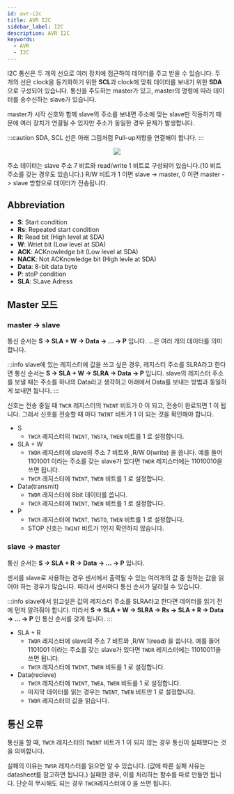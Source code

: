 ```yaml
---
id: avr-i2c
title: AVR I2C
sidebar_label: I2C
description: AVR I2C
keywords:
  - AVR
  - I2C
---
```



I2C 통신은 두 개의 선으로 여러 장치에 접근하여 데이터를 주고 받을 수 있습니다. 두 개의 선은 clock을 동기화하기 위한 **SCL**과 clock에 맞춰 데이터를 보내기 위한 **SDA**으로 구성되어 있습니다. 통신을 주도하는 master가 있고, master의 명령에 따라 데이터를 송수신하는 slave가 있습니다.

master가 시작 신호와 함께 slave의 주소를 보내면 주소에 맞는 slave만 작동하기 때문에 여러 장치가 연결될 수 있지만 주소가 동일한 경우 문제가 발생합니다.

:::caution
SDA, SCL 선은 아래 그림처럼 Pull-up저항을 연결해야 합니다.
:::

<center>
	<img src={useBaseUrl('img/mcu/avr/avr-i2c-bus-interconnection.png')} />
</center>

주소 데이터는 slave 주소 7 비트와 read/write 1 비트로 구성되어 있습니다.(10 비트 주소를 갖는 경우도 있습니다.) R/W 비트가 1 이면 slave -> master, 0 이면 master -> slave 방향으로 데이터가 전송됩니다.

## Abbreviation

- **S**: Start condition
- **Rs**: Repeated start condition
- **R**: Read bit (High level at SDA)
- **W**: Wriet bit (Low level at SDA)
- **ACK**: ACKnowledge bit (Low level at SDA)
- **NACK**: Not ACKnowledge bit (High levle at SDA)
- **Data**: 8-bit data byte
- **P**: stoP condition
- **SLA**: SLave Adress

## Master 모드

### master -> slave

통신 순서는 **S -> SLA + W -> Data -> ... -> P** 입니다. ...은 여러 개의 데이터를 의미합니다.

:::info
slave에 있는 레지스터에 값을 쓰고 싶은 경우, 레지스터 주소를 SLRA라고 한다면
통신 순서는 **S -> SLA + W -> SLRA -> Data -> P** 입니다.
slave의 레지스터 주소를 보낼 때는 주소를 하나의 Data라고 생각하고 아래에서 Data를 보내는 방법과 동일하게 보내면 됩니다.
:::

신호는 전송 중일 때 `TWCR` 레지스터의 `TWINT` 비트가 0 이 되고, 전송이 완료되면 1 이 됩니다. 그래서 신호를 전송할 때 마다 `TWINT` 비트가 1 이 되는 것을 확인해야 합니다.

- S
  - `TWCR` 레지스터의 `TWINT`, `TWSTA`, `TWEN` 비트를 1 로 설정합니다.
- SLA + W
  - `TWDR` 레지스터에 slave의 주소 7 비트와 ,R/W 0(write) 을 씁니다. 예를 들어 1101001 이라는 주소를 갖는 slave가 있다면 `TWDR` 레지스터에는 11010010을 쓰면 됩니다.
  - `TWCR` 레지스터에 `TWINT`, `TWEN` 비트를 1 로 설정합니다.
- Data(transmit)
  - `TWDR` 레지스터에 8bit 데이터를 씁니다.
  - `TWCR` 레지스터에 `TWINT`, `TWEN` 비트를 1 로 설정합니다.
- P
  - `TWCR` 레지스터에 `TWINT`, `TWSTO`, `TWEN` 비트를 1 로 설정합니다.
  - STOP 신호는 `TWINT` 비트가 1인지 확인하지 않습니다.

### slave -> master

통신 순서는 **S -> SLA + R -> Data -> ... -> P** 입니다.

센서를 slave로 사용하는 경우 센서에서 출력될 수 있는 여러개의 값 중 원하는 값을 읽어야 하는 경우가 많습니다. 따라서 센서마다 통신 순서가 달라질 수 있습니다.

:::info
slave에서 읽고싶은 값의 레지스터 주소를 SLRA라고 한다면 데이터를 읽기 전에 먼저 알려줘야 합니다.
따라서 **S -> SLA + W -> SLRA -> Rs -> SLA + R -> Data -> ... -> P** 인 통신 순서를 갖게 됩니다.
:::

- SLA + R
  - `TWDR` 레지스터에 slave의 주소 7 비트와 ,R/W 1(read) 을 씁니다. 예를 들어 1101001 이라는 주소를 갖는 slave가 있다면 `TWDR` 레지스터에는 11010011을 쓰면 됩니다.
  - `TWCR` 레지스터에 `TWINT`, `TWEN` 비트를 1 로 설정합니다.
- Data(recieve)
  - `TWCR` 레지스터에 `TWINT`, `TWEA`, `TWEN` 비트를 1 로 설정합니다.
  - 마지막 데이터를 읽는 경우는 `TWINT`, `TWEN` 비트만 1 로 설정합니다.
  - `TWDR` 레지스터의 값을 읽습니다.

## 통신 오류

통신을 할 때, `TWCR` 레지스터의 `TWINT` 비트가 1 이 되지 않는 경우 통신이 실패했다는 것을 의미합니다.

실패의 이유는 `TWSR` 레지스터를 읽으면 알 수 있습니다. (값에 따른 실패 사유는 datasheet를 참고하면 됩니다.) 실패한 경우, 이를 처리하는 함수를 따로 만들면 됩니다. 단순히 무시해도 되는 경우 `TWCR`레지스터에 0 을 쓰면 됩니다.
